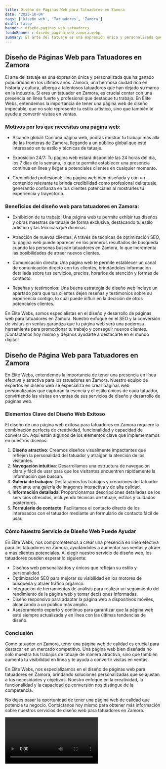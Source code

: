 ```yaml
---
title: Diseño de Páginas Web para Tatuadores en Zamora
date: '2023-10-04'
tags: ['Diseño web', 'Tatuadores', 'Zamora']
draft: false
banner : diseño_paginas_web_tatuadores
fondoBanner : diseño_pagina_web_zamora.webp
summary: El arte del tatuaje es una expresión única y personalizada que ha ganado popularidad en los últimos años. Zamora, una hermosa ciudad rica en historia y cultura, alberga a talentosos tatuadores que han dejado su marca en la industria. Si eres un tatuador en Zamora, es crucial contar con una presencia en línea fuerte y profesional que destaque tu trabajo. En Élite Webs, entendemos la importancia de tener una página web de diseño impecable, que no solo represente tu estilo artístico, sino que también te ayude a convertir visitas en ventas.
---
```


## Diseño de Páginas Web para Tatuadores en Zamora

El arte del tatuaje es una expresión única y personalizada que ha ganado popularidad en los últimos años. Zamora, una hermosa ciudad rica en historia y cultura, alberga a talentosos tatuadores que han dejado su marca en la industria. Si eres un tatuador en Zamora, es crucial contar con una presencia en línea fuerte y profesional que destaque tu trabajo. En Élite Webs, entendemos la importancia de tener una página web de diseño impecable, que no solo represente tu estilo artístico, sino que también te ayude a convertir visitas en ventas.

### Motivos por los que necesitas una página web:

- Alcance global: Con una página web, podrás mostrar tu trabajo más allá de las fronteras de Zamora, llegando a un público global que esté interesado en tu estilo y técnicas de tatuaje.

- Exposición 24/7: Tu página web estará disponible las 24 horas del día, los 7 días de la semana, lo que te permite establecer una presencia continua en línea y llegar a potenciales clientes en cualquier momento.

- Credibilidad profesional: Una página web bien diseñada y con un contenido relevante te brinda credibilidad como profesional del tatuaje, generando confianza en tus clientes potenciales al mostrarles tu experiencia y trayectoria.

### Beneficios del diseño web para tatuadores en Zamora:

- Exhibición de tu trabajo: Una página web te permite exhibir tus diseños y obras maestras de tatuaje de forma exclusiva, destacando tu estilo artístico y las técnicas que dominas.

- Atracción de nuevos clientes: A través de técnicas de optimización SEO, tu página web puede aparecer en los primeros resultados de búsqueda cuando las personas buscan tatuadores en Zamora, lo que incrementa las posibilidades de atraer nuevos clientes.

- Comunicación directa: Una página web te permite establecer un canal de comunicación directo con tus clientes, brindándoles información detallada sobre tus servicios, precios, horarios de atención y formas de contacto.

- Reseñas y testimonios: Una buena estrategia de diseño web incluye un apartado para que tus clientes dejen reseñas y testimonios sobre su experiencia contigo, lo cual puede influir en la decisión de otros potenciales clientes.

En Élite Webs, somos especialistas en el diseño y desarrollo de páginas web para tatuadores en Zamora. Nuestro enfoque en el SEO y la conversión de visitas en ventas garantiza que tu página web será una poderosa herramienta para promocionar tu trabajo y conseguir nuevos clientes. ¡Contáctanos hoy mismo y déjanos ayudarte a destacarte en el mundo digital!

<GifSeo />

<Cta />

## Diseño de Página Web para Tatuadores en Zamora

En Élite Webs, entendemos la importancia de tener una presencia en línea efectiva y atractiva para los tatuadores en Zamora. Nuestro equipo de expertos en diseño web se especializa en crear páginas web personalizadas que capturan la esencia y el estilo únicos de cada tatuador, convirtiendo las visitas en ventas de sus servicios de diseño y desarrollo de páginas web.

### Elementos Clave del Diseño Web Exitoso

El diseño de una página web exitosa para tatuadores en Zamora requiere la combinación perfecta de creatividad, funcionalidad y capacidad de conversión. Aquí están algunos de los elementos clave que implementamos en nuestros diseños:

1. **Diseño atractivo**: Creamos diseños visualmente impactantes que reflejen la personalidad del tatuador y atraigan la atención de los visitantes.
2. **Navegación intuitiva**: Desarrollamos una estructura de navegación clara y fácil de usar para que los visitantes encuentren rápidamente la información que buscan.
3. **Galería de trabajos**: Destacamos los trabajos y creaciones del tatuador mediante una galería de imágenes interactiva y de alta calidad.
4. **Información detallada**: Proporcionamos descripciones detalladas de los servicios ofrecidos, incluyendo técnicas de tatuaje, estilos y cuidados posteriores.
5. **Formulario de contacto**: Facilitamos el contacto directo de los interesados con el tatuador mediante un formulario de contacto fácil de usar.

### Cómo Nuestro Servicio de Diseño Web Puede Ayudar

En Élite Webs, nos comprometemos a crear una presencia en línea efectiva para los tatuadores en Zamora, ayudándoles a aumentar sus ventas y atraer a más clientes potenciales. Al elegir nuestro servicio de diseño web, los tatuadores pueden esperar lo siguiente:

- Diseños web personalizados y únicos que reflejan su estilo y personalidad.
- Optimización SEO para mejorar su visibilidad en los motores de búsqueda y atraer tráfico orgánico.
- Integración de herramientas de análisis para realizar un seguimiento del rendimiento de la página web y tomar decisiones informadas.
- Diseño responsivo para adaptar la página web a dispositivos móviles, alcanzando a un público más amplio.
- Asesoramiento experto y continuo para garantizar que la página web esté siempre actualizada y en línea con las últimas tendencias de diseño.

### Conclusión

Como tatuador en Zamora, tener una página web de calidad es crucial para destacar en un mercado competitivo. Una página web bien diseñada no solo muestra tus trabajos de tatuaje de manera atractiva, sino que también aumenta tu visibilidad en línea y te ayuda a convertir visitas en ventas.

En Élite Webs, nos especializamos en el diseño de páginas web para tatuadores en Zamora, brindando soluciones personalizadas que se ajustan a tus necesidades y objetivos. Nuestro enfoque en la creatividad, la funcionalidad y la capacidad de conversión nos distingue de la competencia.

No dejes pasar la oportunidad de tener una página web de calidad que potencie tu negocio. Contáctanos hoy mismo para obtener más información sobre nuestros servicios de diseño web para tatuadores en Zamora.

<Video />

<CtaBot job='Tatuadores' city='Zamora'/>

<Gmaps query='Zamora+españa+maps' />